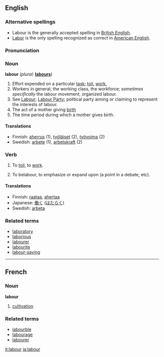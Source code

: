 ==English==

===Alternative spellings===
* Labour is the generally accepted spelling in [[Wikipedia:British English|British English]].
* [[labor|Labor]] is the only spelling recognized as correct in [[Wikipedia:American English|American English]].

===Pronunciation===
{{rfap}}

===Noun===
'''labour'''  (''plural:'' '''[[labours]]''')
# Effort expended on a particular [[task]]; [[toil]], [[work.]]
# Workers in general; the working class, the workforce; ''sometimes specifically'' the labour movement, organized labour.
# See [[Labour]]; [[Labour Party]]; political party aiming or claiming to represent the interests of labour.
# The act of a mother giving [[birth]]
# The time period during which a mother gives birth.

====Translations====
*Finnish: [[aherrus]] (1), [[työläiset]] (2), [[työvoima]] (2)
*Swedish: [[arbete]] (1), [[arbetskraft]] (2)

===Verb===
{{en-infl-reg-consonant|labour||}}
# {{intransitive}} To [[toil]], to [[work]].
# {{transitive}} To belabour, to emphasize or expand upon (a point in a debate, etc).

====Translations====
*Finnish: [[raataa]], [[ahertaa]]
*Japanese: [[働く]] ([[はたらく]])
*Swedish: [[arbeta]]

===Related terms===
*[[laboratory]]
*[[laborious]]
*[[labourer]]
*[[labourite]]
*[[labour-saving]]

----

==French==
===Noun===
'''labour''' {{m}}
# [[cultivation]]

===Related terms===
*[[labourble]]
*[[labourage]]
*[[labourer]]

[[it:labour]]
[[ja:labour]]
